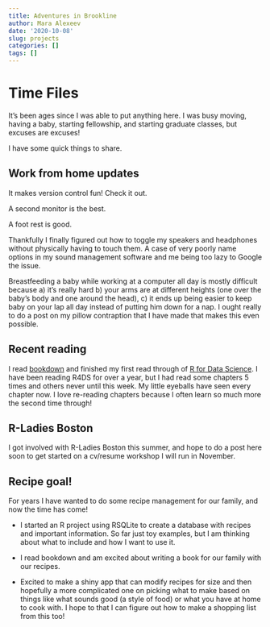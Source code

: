 ```yaml
---
title: Adventures in Brookline
author: Mara Alexeev
date: '2020-10-08'
slug: projects
categories: []
tags: []
---
```


# Time Files

It's been ages since I was able to put anything here. I was busy moving, having a baby, starting fellowship, and starting graduate classes, but excuses are excuses!

I have some quick things to share.

## Work from home updates

It makes version control fun! Check it out.

A second monitor is the best. 

A foot rest is good. 

Thankfully I finally figured out how to toggle my speakers and headphones without physically having to touch them. A case of very poorly name options in my sound management software and me being too lazy to Google the issue.

Breastfeeding a baby while working at a computer all day is mostly difficult because a) it's really hard b) your arms are at different heights (one over the baby's body and one around the head), c) it ends up being easier to keep baby on your lap all day instead of putting him down for a nap. I ought really to do a post on my pillow contraption that I have made that makes this even possible. 

## Recent reading

I read [bookdown](https://bookdown.org/yihui/bookdown/) and finished my first read through of [R for Data Science](https://r4ds.had.co.nz/). I have been reading R4DS for over a year, but I had read some chapters 5 times and others never until this week. My little eyeballs have seen every chapter now. I love re-reading chapters because I often learn so much more the second time through!

## R-Ladies Boston

I got involved with R-Ladies Boston this summer, and hope to do a post here soon to get started on a cv/resume workshop I will run in November. 

## Recipe goal!

For years I have wanted to do some recipe management for our family, and now the time has come!

- I started an R project using RSQLite to create a database with recipes and important information. So far just toy examples, but I am thinking about what to include and how I want to use it.

- I read bookdown and am excited about writing a book for our family with our recipes.

- Excited to make a shiny app that can modify recipes for size and then hopefully a more complicated one on picking what to make based on things like what sounds good (a style of food) or what you have at home to cook with. I hope to that I can figure out how to make a shopping list from this too!
